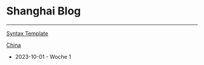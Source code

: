 # Shanghai Blog

---

[Syntax Template](/syntax-template)

[China](/posts/week-1)


- 2023-10-01 - Woche 1

